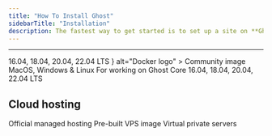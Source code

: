 ```yaml
---
title: "How To Install Ghost"
sidebarTitle: "Installation"
description: The fastest way to get started is to set up a site on **Ghost(Pro)**. If you're running a self-hosted instance, we strongly recommend an Ubuntu server with at least 1GB of memory to run Ghost.
---
```


***

<CardGroup cols={2}>
  <Card
    title="Ubuntu"
    href="/install/ubuntu/"
    icon="/images/68d12c6e-ubuntu-logo.svg"
    alt="Ubuntu logo"
  >
    16.04, 18.04, 20.04, 22.04 LTS
  </Card>
  <Card
    title="Docker"
    href="/install/docker/"
    icon={<DockerLogo />}
    alt="Docker logo"
  >
    Community image
  </Card>
  <Card
    title="Local install"
    href="/install/local/"
    icon="../images/2bef395e-local_hufd41d0e39e6a56af2fade6d8e93ee88b_4742_432x0_resize_q100_h2_box_3.webp"
    alt="Local install logo"
  >
    MacOS, Windows & Linux
  </Card>
  <Card
    title="Install from source"
    href="/install/source/"
    icon="./images/10a9ccc0-source.svg"
    alt="Source code logo"
  >
    For working on Ghost Core
  </Card>
</CardGroup>
<CardGroup cols={2}>
  <CardCenteredContent
    title="Ubuntu"
    href="/install/ubuntu/"
    description="16.04, 18.04, 20.04, 22.04 LTS"
    src="/images/68d12c6e-ubuntu-logo.svg"
    alt="Ubuntu logo"
  />
  <Card title="Ubuntu" img="/images/68d12c6e-ubuntu-logo.svg" href="/install/ubuntu/" >
    16.04, 18.04, 20.04, 22.04 LTS
  </Card>
</CardGroup>

## Cloud hosting

<CardGroup cols={3}>
  <Card
    title="Ghost(Pro)"
    href="https://ghost.org/pricing/"
    icon="/images/8e9b8c2f-pro-logo.svg"
    alt="Ghost(Pro) logo"
  >
    Official managed hosting
  </Card>
  <Card
    title="Digital Ocean"
    href="/install/digitalocean/"
    icon="/images/b5a6f6ec-digitalocean-logo.svg"
    alt="Digital Ocean logo"
  >
    Pre-built VPS image
  </Card>
  <Card
    title="Linode"
    href="/install/linode/"
    icon="/images/73849ab7-linode-logo.svg"
    alt="Linode logo"
  >
    Virtual private servers
  </Card>
</CardGroup>